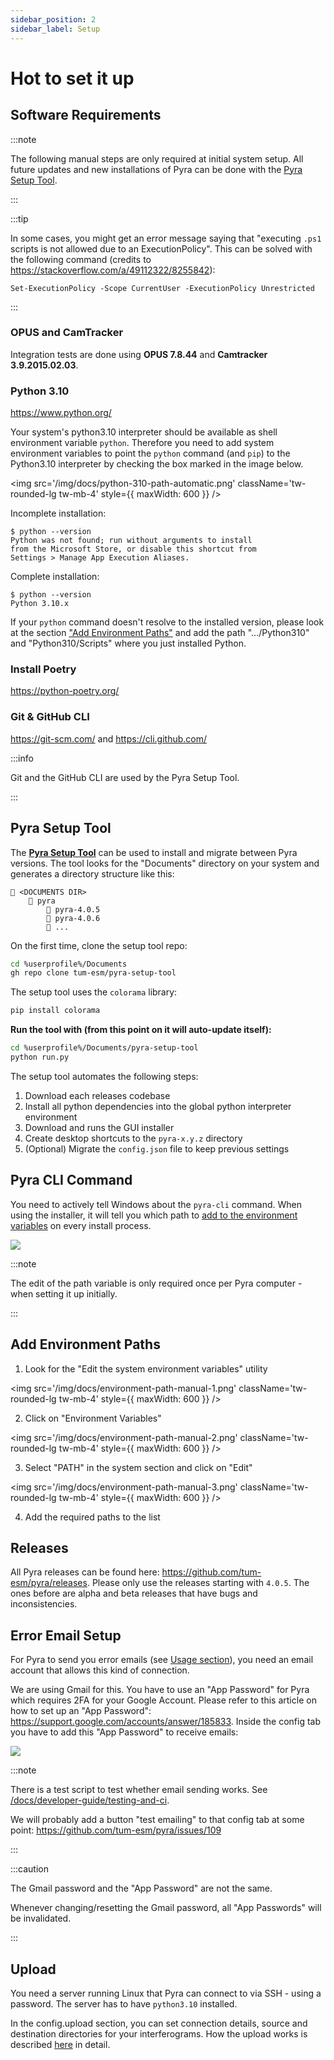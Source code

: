 ```yaml
---
sidebar_position: 2
sidebar_label: Setup
---
```


# Hot to set it up

## Software Requirements

:::note

The following manual steps are only required at initial system setup. All future updates and new installations of Pyra can be done with the [Pyra Setup Tool](#pyra-setup-tool).

:::

:::tip

In some cases, you might get an error message saying that "executing `.ps1` scripts is not allowed due to an ExecutionPolicy". This can be solved with the following command (credits to https://stackoverflow.com/a/49112322/8255842):

```
Set-ExecutionPolicy -Scope CurrentUser -ExecutionPolicy Unrestricted
```

:::

### OPUS and CamTracker

Integration tests are done using **OPUS 7.8.44** and **Camtracker 3.9.2015.02.03**.

### Python 3.10

https://www.python.org/

Your system's python3.10 interpreter should be available as shell environment variable `python`. Therefore you need to add system environment variables to point the `python` command (and `pip`) to the Python3.10 interpreter by checking the box marked in the image below.

<img
    src='/img/docs/python-310-path-automatic.png'
    className='tw-rounded-lg tw-mb-4'
    style={{ maxWidth: 600 }}
/>

<div className='tw-mb-2'>
    <span className='tw-bg-red-200 tw-text-red-900 tw-rounded tw-px-1 tw-font-semibold tw-py-0.5 -tw-my-0.5'>
        Incomplete installation:
    </span>
</div>

```
$ python --version
Python was not found; run without arguments to install
from the Microsoft Store, or disable this shortcut from
Settings > Manage App Execution Aliases.
```

<div className='tw-mb-2'>
    <span className='tw-bg-green-200 tw-text-green-900 tw-rounded tw-px-1 tw-font-semibold tw-py-0.5 -tw-my-0.5'>
        Complete installation:
    </span>
</div>

```
$ python --version
Python 3.10.x
```

If your `python` command doesn't resolve to the installed version, please look at the section ["Add Environment Paths"](#add-environment-paths) and add the path ".../Python310" and "Python310/Scripts" where you just installed Python.

### Install Poetry

https://python-poetry.org/

### Git & GitHub CLI

https://git-scm.com/ and https://cli.github.com/

:::info

Git and the GitHub CLI are used by the Pyra Setup Tool.

:::

## Pyra Setup Tool

The [**Pyra Setup Tool**](https://github.com/tum-esm/pyra-setup-tool) can be used to install and migrate between Pyra versions. The tool looks for the "Documents" directory on your system and generates a directory structure like this:

```
📁 <DOCUMENTS DIR>
    📁 pyra
        📁 pyra-4.0.5
        📁 pyra-4.0.6
        📁 ...
```

On the first time, clone the setup tool repo:

```bash
cd %userprofile%/Documents
gh repo clone tum-esm/pyra-setup-tool
```

The setup tool uses the `colorama` library:

```bash
pip install colorama
```

**Run the tool with (from this point on it will auto-update itself):**

```bash
cd %userprofile%/Documents/pyra-setup-tool
python run.py
```

The setup tool automates the following steps:

1. Download each releases codebase
2. Install all python dependencies into the global python interpreter environment
3. Download and runs the GUI installer
4. Create desktop shortcuts to the `pyra-x.y.z` directory
5. (Optional) Migrate the `config.json` file to keep previous settings

## Pyra CLI Command

You need to actively tell Windows about the `pyra-cli` command. When using the installer, it will tell you which path to [add to the environment variables](#add-environment-paths) on every install process.

<img src='/img/docs/pyra-cli-path-request.png' className='tw-rounded tw-mb-4' />

:::note

The edit of the path variable is only required once per Pyra computer - when setting it up initially.

:::

## Add Environment Paths

1. Look for the "Edit the system environment variables" utility

<img
    src='/img/docs/environment-path-manual-1.png'
    className='tw-rounded-lg tw-mb-4'
    style={{ maxWidth: 600 }}
/>

2. Click on "Environment Variables"

<img
    src='/img/docs/environment-path-manual-2.png'
    className='tw-rounded-lg tw-mb-4'
    style={{ maxWidth: 600 }}
/>

3. Select "PATH" in the system section and click on "Edit"

<img
    src='/img/docs/environment-path-manual-3.png'
    className='tw-rounded-lg tw-mb-4'
    style={{ maxWidth: 600 }}
/>

4. Add the required paths to the list

## Releases

All Pyra releases can be found here: <span className="tw-break-all">https://github.com/tum-esm/pyra/releases</span>. Please only use the releases starting with `4.0.5`. The ones before are alpha and beta releases that have bugs and inconsistencies.

## Error Email Setup

For Pyra to send you error emails (see [Usage section](/docs/user-guide/usage#error-emails)), you need an email account that allows this kind of connection.

We are using Gmail for this. You have to use an "App Password" for Pyra which requires 2FA for your Google Account. Please refer to this article on how to set up an "App Password": <span className="tw-break-all">https://support.google.com/accounts/answer/185833</span>. Inside the config tab you have to add this "App Password" to receive emails:

<img src='/img/docs/email-config.png' className='tw-rounded-lg tw-mb-4' />

:::note

There is a test script to test whether email sending works. See [/docs/developer-guide/testing-and-ci](/docs/developer-guide/testing-and-ci).

We will probably add a button "test emailing" to that config tab at some point: https://github.com/tum-esm/pyra/issues/109

:::

:::caution

The Gmail password and the "App Password" are not the same.

Whenever changing/resetting the Gmail password, all "App Passwords" will be invalidated.

:::

## Upload

You need a server running Linux that Pyra can connect to via SSH - using a password. The server has to have `python3.10` installed.

In the config.upload section, you can set connection details, source and destination directories for your interferograms. How the upload works is described [here](/docs/user-guide/upload) in detail.
